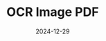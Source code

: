 ---
title: "OCR Image PDF"
summary: "A powerful tool to extract text from PDF made of Images using OCR technology, enabling seamless text recognition and processing for your projects."
date: "2024-12-29"
last_modified: "2024-12-29"
thumb_image: "ocr_image_pdf.png"
cover_image: "ocr_image_pdf.png"
skills:
  - ReactJS
  - JavaScript
tags:
  - OCR
  - PDF
  - Image Processing
  - Text Recognition
  - File Management
featured: true
draft: false
layout: "PostLayout"
url: 'ocr_image_pdf'
---